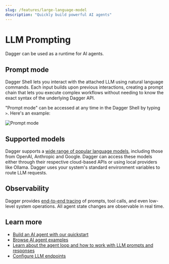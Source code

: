 ```yaml
---
slug: /features/large-language-model
description: "Quickly build powerful AI agents"
---
```


# LLM Prompting

Dagger can be used as a runtime for AI agents.

## Prompt mode

Dagger Shell lets you interact with the attached LLM using natural language commands. Each input builds upon previous interactions, creating a prompt chain that lets you execute complex workflows without needing to know the exact syntax of the underlying Dagger API.

"Prompt mode" can be accessed at any time in the Dagger Shell by typing `>`. Here's an example:

![Prompt mode](/img/current_docs/features/llm-natural.gif)


## Supported models

Dagger supports a [wide range of popular language models](../configuration/llm.mdx), including those from OpenAI, Anthropic and Google. Dagger can access these models either through their respective cloud-based APIs or using local providers like Ollama. Dagger uses your system's standard environment variables to route LLM requests.

## Observability

Dagger provides [end-to-end tracing](./visualization.mdx) of prompts, tool calls, and even low-level system operations. All agent state changes are observable in real time.

## Learn more

- [Build an AI agent with our quickstart](../agents/quickstart.mdx)
- [Browse AI agent examples](../examples.mdx#ai-agent-examples)
- [Learn about the agent loop and how to work with LLM prompts and responses](../api/llm.mdx)
- [Configure LLM endpoints](../configuration/llm.mdx)

